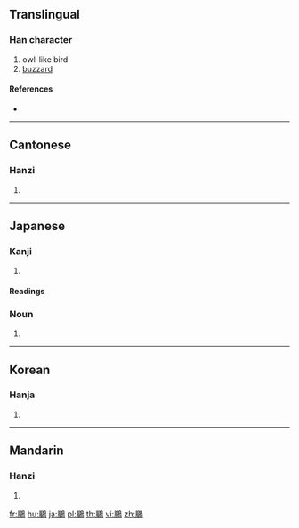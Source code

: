 {{character info/new}}
==Translingual==

===Han character===
{{Han char|rn=196|rad=鳥|as=08|sn=19|four=77227|canj=BSEF}}

# owl-like bird
# [[buzzard]]

====References====
* {{Han ref|kx=1491.390|dkj=46999|dj=2022.080|hdz=74641.170|uh=9D69|ud=40297|bh=F3E8|bd=62440}}

----

==Cantonese==

===Hanzi===
{{yue-hanzi|jyut=|y=fuk6}}

# {{defn|lang=yue|sort=鳥08}}

----

==Japanese==

===Kanji===
{{ja-kanji|grade=|rs=鳥08}}

# {{defn|lang=ja|sort=鳥08}}

====Readings====
{{ja-readings|goon=[[ぶく]] (buku)|kanon=[[ふく]] (fuku)|kun=[[みみずく]] (mimizuku)}}

{{ja-kanjitab|みみずく|yomi=k}}

===Noun===
{{ja-noun|みみずく|ミミズク}}

# {{alternative spelling of|木菟|lang=ja}}

----

==Korean==

===Hanja===
{{ko-hanja|hangeul=복|eumhun=|rv=bok|mr=pok|y=pok}}

# {{defn|lang=ko|sort=鳥08}}

----

==Mandarin==

===Hanzi===
{{cmn-hanzi|pin=[[fú]] ([[fu2]])|wg=fu<sup>2</sup>}}

# {{defn|lang=cmn|sort=鳥08}}

[[fr:鵩]]
[[hu:鵩]]
[[ja:鵩]]
[[pl:鵩]]
[[th:鵩]]
[[vi:鵩]]
[[zh:鵩]]
